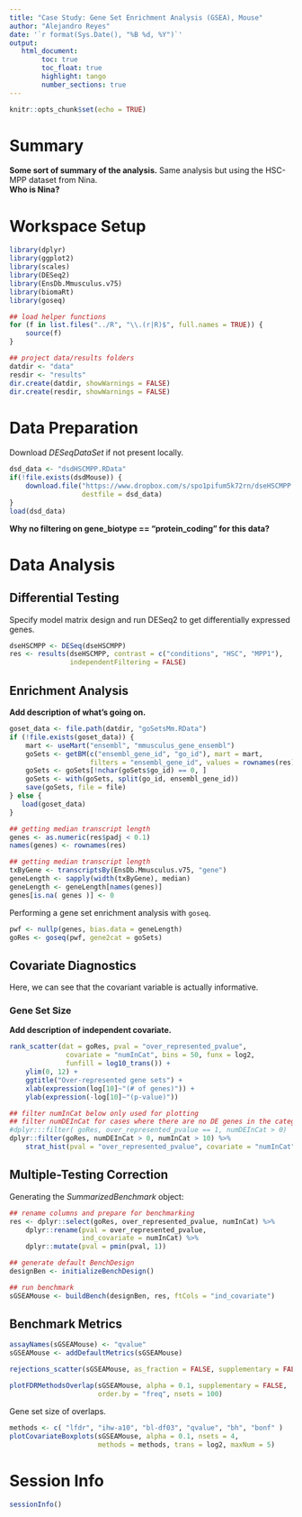 ```yaml
---
title: "Case Study: Gene Set Enrichment Analysis (GSEA), Mouse"
author: "Alejandro Reyes"
date: '`r format(Sys.Date(), "%B %d, %Y")`'
output: 
   html_document:
        toc: true
        toc_float: true
        highlight: tango
        number_sections: true
---
```


```r
knitr::opts_chunk$set(echo = TRUE)
```

# Summary

**Some sort of summary of the analysis.**
Same analysis but using the HSC-MPP dataset from Nina.  
**Who is Nina?**

# Workspace Setup

```r
library(dplyr)
library(ggplot2)
library(scales)
library(DESeq2)
library(EnsDb.Mmusculus.v75)
library(biomaRt)
library(goseq)

## load helper functions
for (f in list.files("../R", "\\.(r|R)$", full.names = TRUE)) {
    source(f)
}

## project data/results folders
datdir <- "data"
resdir <- "results"
dir.create(datdir, showWarnings = FALSE)
dir.create(resdir, showWarnings = FALSE)
```


# Data Preparation

Download *DESeqDataSet* if not present locally.

```r
dsd_data <- "dsdHSCMPP.RData"
if(!file.exists(dsdMouse)) {
    download.file("https://www.dropbox.com/s/spo1pifum5k72rn/dseHSCMPP.RData?dl=1",
                  destfile = dsd_data)
}
load(dsd_data)
```

**Why no filtering on gene_biotype == "protein_coding" for this data?**

# Data Analysis

## Differential Testing 

Specify model matrix design and run DESeq2 to get differentially expressed genes. 

```r
dseHSCMPP <- DESeq(dseHSCMPP)
res <- results(dseHSCMPP, contrast = c("conditions", "HSC", "MPP1"),
               independentFiltering = FALSE)
```

## Enrichment Analysis

**Add description of what's going on.**

```r
goset_data <- file.path(datdir, "goSetsMm.RData")
if (!file.exists(goset_data)) {
    mart <- useMart("ensembl", "mmusculus_gene_ensembl")
    goSets <- getBM(c("ensembl_gene_id", "go_id"), mart = mart,
                    filters = "ensembl_gene_id", values = rownames(res))
    goSets <- goSets[!nchar(goSets$go_id) == 0, ]
    goSets <- with(goSets, split(go_id, ensembl_gene_id))
    save(goSets, file = file)
} else {
   load(goset_data)
}

## getting median transcript length
genes <- as.numeric(res$padj < 0.1)
names(genes) <- rownames(res)

## getting median transcript length
txByGene <- transcriptsBy(EnsDb.Mmusculus.v75, "gene")
geneLength <- sapply(width(txByGene), median)
geneLength <- geneLength[names(genes)]
genes[is.na( genes )] <- 0
```

Performing a gene set enrichment analysis with `goseq`.

```r
pwf <- nullp(genes, bias.data = geneLength)
goRes <- goseq(pwf, gene2cat = goSets)
```

## Covariate Diagnostics

Here, we can see that the covariant variable is actually informative.

### Gene Set Size

**Add description of independent covariate.**

```r
rank_scatter(dat = goRes, pval = "over_represented_pvalue", 
              covariate = "numInCat", bins = 50, funx = log2, 
              funfill = log10_trans()) +
    ylim(0, 12) +
    ggtitle("Over-represented gene sets") +
    xlab(expression(log[10]~"(# of genes)")) +
    ylab(expression(-log[10]~"(p-value)")) 
```

```r
## filter numInCat below only used for plotting
## filter numDEInCat for cases where there are no DE genes in the category (these are actually not tested)
#dplyr:::filter( goRes, over_represented_pvalue == 1, numDEInCat > 0)
dplyr::filter(goRes, numDEInCat > 0, numInCat > 10) %>%
    strat_hist(pval = "over_represented_pvalue", covariate = "numInCat", maxy=10)
```
 
## Multiple-Testing Correction

Generating the *SummarizedBenchmark* object:
 
```r
## rename columns and prepare for benchmarking
res <- dplyr::select(goRes, over_represented_pvalue, numInCat) %>%
    dplyr::rename(pval = over_represented_pvalue,
                  ind_covariate = numInCat) %>%
    dplyr::mutate(pval = pmin(pval, 1))

## generate default BenchDesign
designBen <- initializeBenchDesign()

## run benchmark
sGSEAMouse <- buildBench(designBen, res, ftCols = "ind_covariate")
```

## Benchmark Metrics

```r
assayNames(sGSEAMouse) <- "qvalue"
sGSEAMouse <- addDefaultMetrics(sGSEAMouse)
```

```r
rejections_scatter(sGSEAMouse, as_fraction = FALSE, supplementary = FALSE)
```
  
```r
plotFDRMethodsOverlap(sGSEAMouse, alpha = 0.1, supplementary = FALSE,
                      order.by = "freq", nsets = 100)
```

Gene set size of overlaps.

```r
methods <- c( "lfdr", "ihw-a10", "bl-df03", "qvalue", "bh", "bonf" )
plotCovariateBoxplots(sGSEAMouse, alpha = 0.1, nsets = 4,
                      methods = methods, trans = log2, maxNum = 5)
```

# Session Info

```r
sessionInfo()
```
